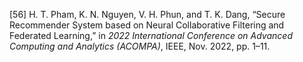 \[56\]	H. T. Pham, K. N. Nguyen, V. H. Phun, and T. K. Dang, “Secure Recommender System based on Neural Collaborative Filtering and Federated Learning,” in *2022 International Conference on Advanced Computing and Analytics (ACOMPA)*, IEEE, Nov. 2022, pp. 1–11.
